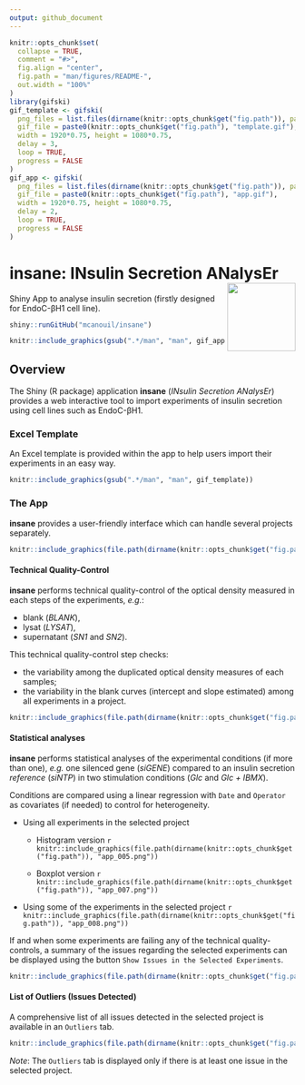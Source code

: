 ```yaml
---
output: github_document
---
```


<!-- README.md is generated from README.Rmd. Please edit that file -->

```r
knitr::opts_chunk$set(
  collapse = TRUE,
  comment = "#>",
  fig.align = "center",
  fig.path = "man/figures/README-",
  out.width = "100%"
)
library(gifski)
gif_template <- gifski(
  png_files = list.files(dirname(knitr::opts_chunk$get("fig.path")), pattern = "template_", full.names = TRUE), 
  gif_file = paste0(knitr::opts_chunk$get("fig.path"), "template.gif"), 
  width = 1920*0.75, height = 1080*0.75,
  delay = 3, 
  loop = TRUE, 
  progress = FALSE
)
gif_app <- gifski(
  png_files = list.files(dirname(knitr::opts_chunk$get("fig.path")), pattern = "app_", full.names = TRUE), 
  gif_file = paste0(knitr::opts_chunk$get("fig.path"), "app.gif"), 
  width = 1920*0.75, height = 1080*0.75,
  delay = 2, 
  loop = TRUE, 
  progress = FALSE
)
```

# insane: INsulin Secretion ANalysEr <img src="www/insane.png" align="right" width="120" />

Shiny App to analyse insulin secretion (firstly designed for EndoC-βH1 cell line).

```r
shiny::runGitHub("mcanouil/insane")
```
```r
knitr::include_graphics(gsub(".*/man", "man", gif_app))
```

## Overview

The Shiny (R package) application __insane__ (*INsulin Secretion ANalysEr*) provides a web interactive tool to import experiments of insulin secretion using cell lines such as EndoC-βH1.

### Excel Template

An Excel template is provided within the app to help users import their experiments in an easy way.

```r
knitr::include_graphics(gsub(".*/man", "man", gif_template))
```

### The App

__insane__ provides a user-friendly interface which can handle several projects separately.

```r
knitr::include_graphics(file.path(dirname(knitr::opts_chunk$get("fig.path")), "app_003.png"))
```

#### Technical Quality-Control

__insane__ performs technical quality-control of the optical density measured in each steps of the experiments, *e.g.*:

* blank (*BLANK*), 
* lysat (*LYSAT*), 
* supernatant (*SN1* and *SN2*).  

This technical quality-control step checks:

* the variability among the duplicated optical density measures of each samples;
* the variability in the blank curves (intercept and slope estimated) among all experiments in a project.

```r
knitr::include_graphics(file.path(dirname(knitr::opts_chunk$get("fig.path")), "app_004.png"))
```

#### Statistical analyses 

__insane__ performs statistical analyses of the experimental conditions (if more than one), *e.g.* one silenced gene (*siGENE*) compared to an insulin secretion *reference* (*siNTP*) in two stimulation conditions (*Glc* and *Glc + IBMX*).

Conditions are compared using a linear regression with `Date` and `Operator` as covariates (if needed) to control for heterogeneity.

* Using all experiments in the selected project

    * Histogram version
        ```r
        knitr::include_graphics(file.path(dirname(knitr::opts_chunk$get("fig.path")), "app_005.png"))
        ```

    * Boxplot version
        ```r
        knitr::include_graphics(file.path(dirname(knitr::opts_chunk$get("fig.path")), "app_007.png"))
        ```

* Using some of the experiments in the selected project
      ```r
      knitr::include_graphics(file.path(dirname(knitr::opts_chunk$get("fig.path")), "app_008.png"))
      ```

If and when some experiments are failing any of the technical quality-controls, a summary of the issues regarding the selected experiments can be displayed using the button `Show Issues in the Selected Experiments`.

```r
knitr::include_graphics(file.path(dirname(knitr::opts_chunk$get("fig.path")), "app_006.png"))
```


#### List of Outliers (Issues Detected)

A comprehensive list of all issues detected in the selected project is available in an `Outliers` tab.

```r
knitr::include_graphics(file.path(dirname(knitr::opts_chunk$get("fig.path")), "app_010.png"))
```

*Note*: The `Outliers` tab is displayed only if there is at least one issue in the selected project.
